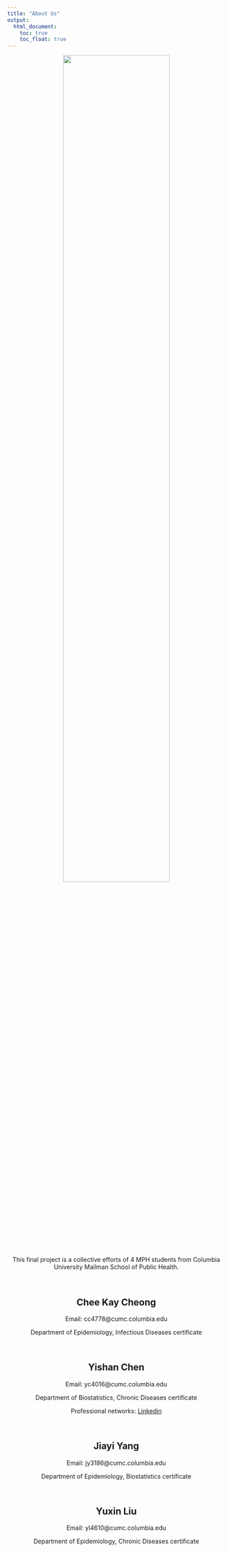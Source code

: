 ```yaml
---
title: "About Us"
output: 
  html_document:
    toc: true
    toc_float: true
---
```

<center><img src="images/disney.jpg" style="width:70%"><center>
<p>&nbsp;</p>

This final project is a collective efforts of 4 MPH students from Columbia University Mailman School of Public Health.


<p>&nbsp;</p >
## Chee Kay Cheong 

Email: cc4778@cumc.columbia.edu

Department of Epidemiology, Infectious Diseases certificate 


<p>&nbsp;</p >
## Yishan Chen 

Email: yc4016@cumc.columbia.edu

Department of Biostatistics, Chronic Diseases certificate  

Professional networks: [Linkedin](https://www.linkedin.com/in/yishan-chen/)

<p>&nbsp;</p >
## Jiayi Yang

Email: jy3186@cumc.columbia.edu

Department of Epidemiology, Biostatistics certificate 


<p>&nbsp;</p >
## Yuxin Liu 

Email: yl4610@cumc.columbia.edu

Department of Epidemiology, Chronic Diseases certificate


